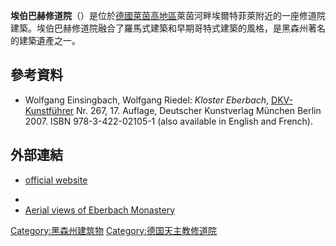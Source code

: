 '''埃伯巴赫修道院'''（{{lang-de|Kloster Eberbach}}）是位於[[德國|德國]][[萊茵高地區|萊茵高地區]]萊茵河畔埃爾特菲萊附近的一座修道院建築。埃伯巴赫修道院融合了羅馬式建築和早期哥特式建築的風格，是黑森州著名的建築遺產之一。

==參考資料==
* Wolfgang Einsingbach, Wolfgang Riedel: ''Kloster Eberbach'', [http://www.dkv-kunstfuehrer.de DKV-Kunstführer]{{Wayback|url=http://www.dkv-kunstfuehrer.de/ |date=20120224195347 }} Nr. 267, 17. Auflage, Deutscher Kunstverlag München Berlin 2007. ISBN 978-3-422-02105-1 (also available in English and French).

==外部連結==
{{Commons|Monastery Eberbach|Kloster Eberbach}}
*{{en icon}} [http://kloster-eberbach.de/en/monastery.html official website]{{Wayback|url=http://kloster-eberbach.de/en/monastery.html |date=20151006191906 }}
*{{Cite EB1911|wstitle=Eberbach (monastery)|display=Eberbach, a famous Cistercian monastery of Germany |short=x}}
*[http://www.skylarkviews.com/rheingau/kloster-eberbach.html Aerial views of Eberbach Monastery]{{Wayback|url=http://www.skylarkviews.com/rheingau/kloster-eberbach.html |date=20150924102520 }}
{{coord|50|02|33|N|8|02|48|E|region:DE-HE_type:landmark|display=title}}

[[Category:黑森州建筑物|Category:黑森州建筑物]]
[[Category:德国天主教修道院|Category:德国天主教修道院]]